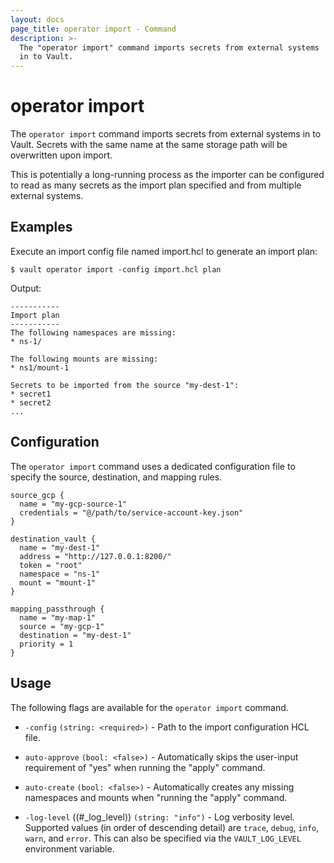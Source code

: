```yaml
---
layout: docs
page_title: operator import - Command
description: >-
  The "operator import" command imports secrets from external systems
  in to Vault.
---
```


# operator import

The `operator import` command imports secrets from external systems in to Vault.
Secrets with the same name at the same storage path will be overwritten upon import.

This is potentially a long-running process as the importer can be configured to read
as many secrets as the import plan specified and from multiple external systems.

## Examples

Execute an import config file named import.hcl to generate an import plan:

```shell-session
$ vault operator import -config import.hcl plan
```

Output:

<CodeBlockConfig hideClipboard>

	-----------
	Import plan
	-----------
	The following namespaces are missing:
	* ns-1/

	The following mounts are missing:
	* ns1/mount-1

	Secrets to be imported from the source "my-dest-1":
	* secret1
	* secret2
	...

</CodeBlockConfig>

## Configuration

The `operator import` command uses a dedicated configuration file to specify the source,
destination, and mapping rules.

```hcl
source_gcp {
  name = "my-gcp-source-1"
  credentials = "@/path/to/service-account-key.json"
}

destination_vault {
  name = "my-dest-1"
  address = "http://127.0.0.1:8200/"
  token = "root"
  namespace = "ns-1"
  mount = "mount-1"
}

mapping_passthrough {
  name = "my-map-1"
  source = "my-gcp-1"
  destination = "my-dest-1"
  priority = 1
}
```

## Usage

The following flags are available for the `operator import` command.

- `-config` `(string: <required>)` - Path to the import configuration HCL file.

- `auto-approve` `(bool: <false>)` - Automatically skips the user-input requirement of "yes" when
  running the "apply" command.

- `auto-create` `(bool: <false>)` - Automatically creates any missing namespaces and mounts when
  "running the "apply" command.

- `-log-level` ((#\_log_level)) `(string: "info")` - Log verbosity level. Supported values (in
  order of descending detail) are `trace`, `debug`, `info`, `warn`, and `error`. This can
  also be specified via the `VAULT_LOG_LEVEL` environment variable.
